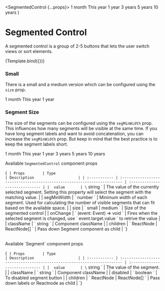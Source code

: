 
  <SegmentedControl {...props}>
    <Segment value="1">1 month</Segment>
    <Segment value="2">This year</Segment>
    <Segment value="3">1 year</Segment>
    <Segment value="4">3 years</Segment>
    <Segment value="5" disabled>
      5 years
    </Segment>
    <Segment value="6">10 years</Segment>
  </SegmentedControl>
)

# Segmented Control

A segmented control is a group of 2-5 buttons that lets the user switch views or sort elements.

<Meta
  title="Components/SegmentedControl"
  component={SegmentedControl}
  argTypes={{}}
/>

<Canvas>
  <Story
    name="SegmentedControl"
    args={{
      onChange: console.log,
    }}
  >
    {Template.bind({})}
  </Story>
</Canvas>

### Small

There is a small and a medium version which can be configured using the `size` prop.

<Canvas>
  <SegmentedControl size="small">
    <Segment value="1">1 month</Segment>
    <Segment value="2">This year</Segment>
    <Segment value="3">1 year</Segment>
  </SegmentedControl>
</Canvas>

### Segment Size

The size of the segments can be configured using the `segMinWidth` prop. This influences how many segments will be visible at the same time.
If you have long segment labels and want to avoid concatenation, you can increase the `segMinWidth` prop.
But keep in mind that the best practice is to keep the segment labels short.

<Canvas>
  <SegmentedControl segMinWidth={200}>
    <Segment value="1">1 month</Segment>
    <Segment value="2">This year</Segment>
    <Segment value="3">1 year</Segment>
    <Segment value="4">3 years</Segment>
    <Segment value="5">5 years</Segment>
    <Segment value="6">10 years</Segment>
  </SegmentedControl>
</Canvas>

Available `SegmentedControl` component props

<Markdown>{`
| Props        | Type                                                                    | Description                    |
| :----------- | :---------------------------------------------------------------------- | :----------------------------- |
|  value       | \` string \`                                                            | The value of the currently selected segment. Setting this property will select the segment with the matching value.  |
|  segMinWidth | \` number \`                                                            | Minimum width of each segment. Used for calculating the number of visible segments that can fit based on the available space. |
|  size        | \` small | medium \`                                                    | Size of the segmented control |
|  onChange    | \` (event: Event) => void \`                                            | Fires when the selected segment is changed, use \` event.target.value \` to retrive the value         |
|  className   | \` string \`                                                            | Component className         |
|  children    | \` ReactNode | ReactNode[] \`                                           | Pass down Segment component as child |
`}</Markdown>

<br />
Available `Segment` component props

<Markdown>{`
| Props        | Type                                                                    | Description                    |
| :----------- | :---------------------------------------------------------------------- | :----------------------------- |
|  value       | \` string \`                                                            | The value of the segment. |
|  className   | \` string \`                                                            | Component className         |
|  disabled    | \` boolean \`                                                           | To disabled segment button |
|  children    | \` ReactNode | ReactNode[] \`                                           | Pass down labels or Reactnode as child |
`}</Markdown>
